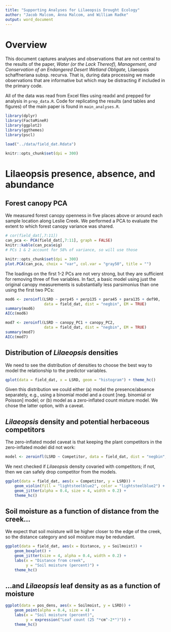 ```yaml
---
title: "Supporting Analyses for Lilaeopsis Drought Ecology"
author: "Jacob Malcom, Anna Malcom, and William Radke"
output: word_document
---
```


# Overview
This document captures analyses and observations that are not central to the results of the paper, _Water (or the Lack Thereof), Management, and Conservation of an Endangered Desert Wetland Obligate,_ Lilaeopsis schaffneriana subsp. recurva. That is, during data processing we made observations that are informative but which may be distracting if included in the primary code.

All of the data was read from Excel files using readxl and prepped for analysis in `prep_data.R`. Code for replicating the results (and tables and figures) of the main paper is found in `main_analyses.R`.

```r
library(dplyr)
library(FactoMineR)
library(ggplot2)
library(ggthemes)
library(pscl)

load("../data/field_dat.Rdata")

knitr::opts_chunk$set(dpi = 300)
```

# Lilaeopsis presence, absence, and abundance

## Forest canopy PCA

We measured forest canopy openness in five places above or around each sample location along Leslie Creek. We performed a PCA to evaluate the extent to which forest canopy variance was shared.

```r
# cor(field_dat[,7:11])
can_pca <- PCA(field_dat[,7:11], graph = FALSE)
knitr::kable(can_pca$eig)
# PCs 1 & 2 account for 58% of variance, so will use those
```

```r
knitr::opts_chunk$set(dpi = 300)
plot.PCA(can_pca, choix = "var", col.var = "gray50", title = "")
```

The loadings on the first 1-2 PCs are not very strong, but they are sufficient for removing three of five variables. In fact, a basic model using just the original canopy measurements is substantially less parsimonius than one using the first two PCs:

```r
mod6 <- zeroinfl(LSRD ~ perp45 + perp135 + para45 + para135 + def90,
                 data = field_dat, dist = "negbin", EM = TRUE)
summary(mod6)
AICc(mod6)

mod7 <- zeroinfl(LSRD ~ canopy_PC1 + canopy_PC2,
                 data = field_dat, dist = "negbin", EM = TRUE)
summary(mod7)
AICc(mod7)
```

## Distribution of _Lilaeopsis_ densities

We need to see the distribution of densities to choose the best way to model the relationship to the predictor variables.

```r
qplot(data = field_dat, x = LSRD, geom = "histogram") + theme_hc()
```

Given this distribution we could either (a) model the presence/absence separately, e.g., using a binomial model and a count [neg. binomial or Poisson] model; or (b) model as a zero-inflated count mixture model. We chose the latter option, with a caveat. 

## _Lilaeopsis_ density and potential herbaceous competitors

The zero-inflated model caveat is that keeping the plant competitors in the zero-inflated model did not work:

```r
model <- zeroinfl(LSRD ~ Competitor, data = field_dat, dist = "negbin", EM = TRUE)
```

We next checked if _Lilaeopsis_ density covaried with competitors; if not, then we can safely drop competitor from the models. 

```r
ggplot(data = field_dat, aes(x = Competitor, y = LSRD)) +
    geom_violin(fill = "lightsteelblue2", color = "lightsteelblue2") +
    geom_jitter(alpha = 0.4, size = 4, width = 0.2) +
    theme_hc()
```

## Soil moisture as a function of distance from the creek...

We expect that soil moisture will be higher closer to the edge of the creek, so the distance category and soil moisture may be redundant.

```r
ggplot(data = field_dat, aes(x = Distance, y = Soilmoist)) + 
    geom_boxplot() +
    geom_jitter(size = 4, alpha = 0.4, width = 0.2) +
    labs(x = "Distance from creek",
         y = "Soil moisture (percent)") +
    theme_hc()
```

## ...and _Lilaeopsis_ leaf density as as a function of moisture

```r
ggplot(data = pos_dens, aes(x = Soilmoist, y = LSRD)) +
    geom_point(alpha = 0.4, size = 4) +
    labs(x = "Soil moisture (percent)",
         y = expression("Leaf count (25 "*cm^-2*")")) +
    theme_hc()
```




